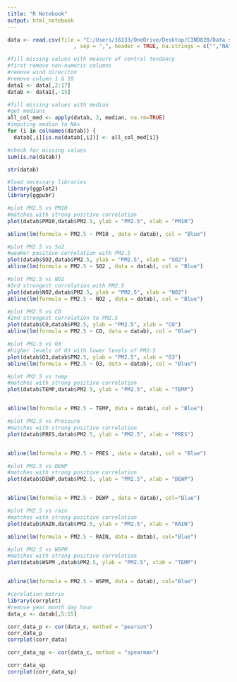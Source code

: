---
title: "R Notebook"
output: html_notebook
---


```{r}
data <- read.csv(file = "C:/Users/16133/OneDrive/Desktop/CIND820/Data sets/PRSA_Data_Shunyi.csv"
                     , sep = ",", header = TRUE, na.strings = c("","NA"))

```


```{r}
#fill missing values with measure of central tendancy
#first remove non-numeric columns 
#remove wind direciton
#remove column 1 & 18 
data1 <- data[,2:17]
datab <- data1[,-15]

#fill missing values with median
#get medians
all_col_med <- apply(datab, 2, median, na.rm=TRUE)
#imputing median to NAs
for (i in colnames(datab)) {
  datab[,i][is.na(datab[,i])] <- all_col_med[i]}

#check for missing values
sum(is.na(datab))

str(datab)
```
```{r}
#load necessary libraries
library(ggplot2)
library(ggpubr)
```



```{r}
#plot PM2.5 vs PM10
#matches with strong positive correlation
plot(datab$PM10,datab$PM2.5, ylab = "PM2.5", xlab = "PM10")

abline(lm(formula = PM2.5 ~ PM10 , data = datab), col = "Blue")
```

```{r}
#plot PM2.5 vs So2
#weaker positive correlation with PM2.5
plot(datab$SO2,datab$PM2.5, ylab = "PM2.5", xlab = "SO2")
abline(lm(formula = PM2.5 ~ SO2 , data = datab), col = "Blue")

```

```{r}
#plot PM2.5 vs NO2
#3rd strongest correlation with PM2.5
plot(datab$NO2,datab$PM2.5, ylab = "PM2.5", xlab = "NO2")
abline(lm(formula = PM2.5 ~ NO2 , data = datab), col = "Blue")
```

```{r}
#plot PM2.5 vs CO
#2nd strongest correlation to PM2.5
plot(datab$CO,datab$PM2.5, ylab = "PM2.5", xlab = "CO")
abline(lm(formula = PM2.5 ~ CO, data = datab), col = "Blue")
```

```{r}
#plot PM2.5 vs O3
#higher levels of O3 with lower levels of PM2.5
plot(datab$O3,datab$PM2.5, ylab = "PM2.5", xlab = "O3")
abline(lm(formula = PM2.5 ~ O3, data = datab), col = "Blue")
```


```{r}
#plot PM2.5 vs temp
#matches with strong positive correlation
plot(datab$TEMP,datab$PM2.5, ylab = "PM2.5", xlab = "TEMP")


abline(lm(formula = PM2.5 ~ TEMP, data = datab), col = "Blue")
```

```{r}
#plot PM2.5 vs Pressure
#matches with strong positive correlation
plot(datab$PRES,datab$PM2.5, ylab = "PM2.5", xlab = "PRES")


abline(lm(formula = PM2.5 ~ PRES , data = datab), col = "Blue")
```

```{r}
#plot PM2.5 vs DEWP
#matches with strong positive correlation
plot(datab$DEWP,datab$PM2.5, ylab = "PM2.5", xlab = "DEWP")


abline(lm(formula = PM2.5 ~ DEWP , data = datab), col="Blue")
```

```{r}
#plot PM2.5 vs rain
#matches with strong positive correlation
plot(datab$RAIN,datab$PM2.5, ylab = "PM2.5", xlab = "RAIN")

abline(lm(formula = PM2.5 ~ RAIN, data = datab), col="Blue")
```

```{r}
#plot PM2.5 vs WSPM
#matches with strong positive correlation
plot(datab$WSPM ,datab$PM2.5, ylab = "PM2.5", xlab = "TEMP")


abline(lm(formula = PM2.5 ~ WSPM, data = datab), col="Blue")
```

```{r}
#corelation matrix
library(corrplot)
#remove year month day hour
data_c <- datab[,5:15]

corr_data_p <- cor(data_c, method = "pearson")
corr_data_p
corrplot(corr_data)
```


```{r}

corr_data_sp <- cor(data_c, method = "spearman")

corr_data_sp
corrplot(corr_data_sp)
```


